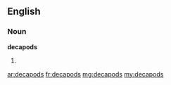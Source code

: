 ==English==

===Noun===
'''decapods'''

# {{plural of|[[decapod]]}}

[[ar:decapods]]
[[fr:decapods]]
[[mg:decapods]]
[[my:decapods]]